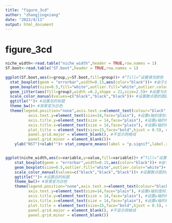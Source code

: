 ```yaml
---
title: "figure_3cd"
author: "zhangjingxiang"
date: "2022/4/11"
output: html_document
---
```


# figure_3cd

```r

niche_width<-read.table("niche_width",header = TRUE,row.names = 1)
ST.boot<-read.table("ST.boot",header = TRUE,row.names = 1)

ggplot(ST.boot,aes(x=group,y=ST.boot,fill=group))+ #”fill=“设置填充颜色
  stat_boxplot(geom = "errorbar",width=0.15,aes(color="black"))+ #由于自带的箱形图没有胡须末端没有短横线，使用误差条的方式补上
  geom_boxplot(size=0.5,fill="white",outlier.fill="white",outlier.color="white")+ #size设置箱线图的边框线和胡须的线宽度，fill设置填充颜色，outlier.fill和outlier.color设置异常点的属性
  geom_jitter(aes(fill=group),width =0.2,shape = 21,size=2.5)+ #设置为向水平方向抖动的散点图，width指定了向水平方向抖动，不改变纵轴的值
  scale_color_manual(values=c("black","black","black"))+ #设置散点图的圆圈的颜色为黑色
  ggtitle("")+ #设置总的标题
  theme_bw()+ #背景变为白色
  theme(legend.position="none",axis.text.x=element_text(colour="black",size=14), #设置x轴刻度标签的字体属性
          axis.text.y=element_text(size=14,face="plain"), #设置x轴刻度标签的字体属性
          axis.title.y=element_text(size = 14,face="plain"), #设置y轴的标题的字体属性
          axis.title.x=element_text(size = 14,face="plain"), #设置x轴的标题的字体属性
          plot.title = element_text(size=15,face="bold",hjust = 0.5), #设置总标题的字体属性
          panel.grid.major = element_blank(), #不显示网格线
          panel.grid.minor = element_blank())+
    ylab("NST")+xlab("")+ stat_compare_means(label = "p.signif",label.x = 1.5)+geom_hline(aes(yintercept=0.5),linetype = "dashed",size=1,color="red")


ggplot(niche_width,aes(x=variable,y=value,fill=variable))+ #”fill=“设置填充颜色
    stat_boxplot(geom = "errorbar",width=0.15,aes(color="black"))+ #由于自带的箱形图没有胡须末端没有短横线，使用误差条的方式补上
    geom_boxplot(size=0.5,outlier.fill="white",outlier.color="white")+ 
    scale_color_manual(values=c("black","black","black"))+ #设置散点图的圆圈的颜色为黑色
    ggtitle("")+ #设置总的标题
    theme_bw()+ #背景变为白色
    theme(legend.position="none",axis.text.x=element_text(colour="black",family="Times",size=14), #设置x轴刻度标签的字体属性
          axis.text.y=element_text(size=14,face="plain"), #设置x轴刻度标签的字体属性
          axis.title.y=element_text(size = 14,face="plain"), #设置y轴的标题的字体属性
          axis.title.x=element_text(size = 14,face="plain"), #设置x轴的标题的字体属性
          plot.title = element_text(size=15,face="bold",hjust = 0.5), #设置总标题的字体属性
          panel.grid.major = element_blank(), #不显示网格线
          panel.grid.minor = element_blank())


```